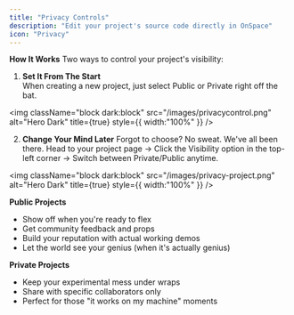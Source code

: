 ```yaml
---
title: "Privacy Controls"
description: "Edit your project's source code directly in OnSpace"
icon: "Privacy"
---
```


**How It Works**
Two ways to control your project's visibility:

1. **Set It From The Start**\
   When creating a new project, just select Public or Private right off the bat.

<img
  className="block dark:block"
  src="/images/privacycontrol.png"
  alt="Hero Dark"
  title={true}
  style={{ width:"100%" }}
/>

2. **Change Your Mind Later**
   Forgot to choose? No sweat. We've all been there.
   Head to your project page → Click the Visibility option in the top-left corner → Switch between Private/Public anytime.

<img
  className="block dark:block"
  src="/images/privacy-project.png"
  alt="Hero Dark"
  title={true}
  style={{ width:"100%" }}
/>

**Public Projects**
- Show off when you're ready to flex
- Get community feedback and props
- Build your reputation with actual working demos
- Let the world see your genius (when it's actually genius)

**Private Projects**
- Keep your experimental mess under wraps
- Share with specific collaborators only
- Perfect for those "it works on my machine" moments